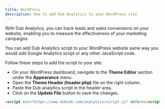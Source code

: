 ```yaml
---
title: WordPress
description: How to add Dub Analytics to your WordPress site
---
```


With Dub Analytics, you can track leads and sales conversions on your website, enabling you to measure the effectiveness of your marketing campaigns.

You can add Dub Analytics script to your WordPress website same way you would add Google Analytics script or any other JavaScript code.

Follow these steps to add the script to your site:

- On your WordPress dashboard, navigate to the **Theme Editor** section under the **Appearance** menu.
- Open the **Theme Header (header.php)** file on the right column.
- Paste the Dub analytics script in the header area.
- Click on the **Update File** button to save the changes.

```html
<script src="https://www.dubcdn.com/analytics/script.js" defer></script>
```
